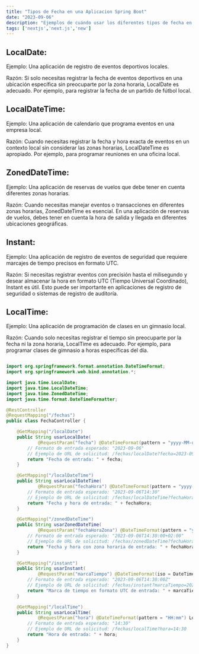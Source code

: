 ```yaml
---
title: "Tipos de Fecha en una Aplicacion Spring Boot"
date: "2023-09-06"
description: "Ejemplos de cuándo usar los diferentes tipos de fecha en una aplicación Spring Boot, dependiendo de los requisitos específicos:"
tags: ['nextjs','next.js','new']
---
```


## LocalDate:

Ejemplo: Una aplicación de registro de eventos deportivos locales.

Razón: Si solo necesitas registrar la fecha de eventos deportivos en una ubicación específica sin preocuparte por la zona horaria, LocalDate es adecuado. Por ejemplo, para registrar la fecha de un partido de fútbol local.

## LocalDateTime:

Ejemplo: Una aplicación de calendario que programa eventos en una empresa local.

Razón: Cuando necesitas registrar la fecha y hora exacta de eventos en un contexto local sin considerar las zonas horarias, LocalDateTime es apropiado. Por ejemplo, para programar reuniones en una oficina local.

## ZonedDateTime:

Ejemplo: Una aplicación de reservas de vuelos que debe tener en cuenta diferentes zonas horarias.

Razón: Cuando necesitas manejar eventos o transacciones en diferentes zonas horarias, ZonedDateTime es esencial. En una aplicación de reservas de vuelos, debes tener en cuenta la hora de salida y llegada en diferentes ubicaciones geográficas.

## Instant:

Ejemplo: Una aplicación de registro de eventos de seguridad que requiere marcajes de tiempo precisos en formato UTC.

Razón: Si necesitas registrar eventos con precisión hasta el milisegundo y desear almacenar la hora en formato UTC (Tiempo Universal Coordinado), Instant es útil. Esto puede ser importante en aplicaciones de registro de seguridad o sistemas de registro de auditoría.

## LocalTime:

Ejemplo: Una aplicación de programación de clases en un gimnasio local.

Razón: Cuando solo necesitas registrar el tiempo sin preocuparte por la fecha ni la zona horaria, LocalTime es adecuado. Por ejemplo, para programar clases de gimnasio a horas específicas del día.

```java

import org.springframework.format.annotation.DateTimeFormat;
import org.springframework.web.bind.annotation.*;

import java.time.LocalDate;
import java.time.LocalDateTime;
import java.time.ZonedDateTime;
import java.time.format.DateTimeFormatter;

@RestController
@RequestMapping("/fechas")
public class FechaController {

    @GetMapping("/localDate")
    public String usarLocalDate(
            @RequestParam("fecha") @DateTimeFormat(pattern = "yyyy-MM-dd") LocalDate fecha) {
        // Formato de entrada esperado: "2023-09-06"
        // Ejemplo de URL de solicitud: /fechas/localDate?fecha=2023-09-06
        return "Fecha de entrada: " + fecha;
    }

    @GetMapping("/localDateTime")
    public String usarLocalDateTime(
            @RequestParam("fechaHora") @DateTimeFormat(pattern = "yyyy-MM-dd'T'HH:mm") LocalDateTime fechaHora) {
        // Formato de entrada esperado: "2023-09-06T14:30"
        // Ejemplo de URL de solicitud: /fechas/localDateTime?fechaHora=2023-09-06T14:30
        return "Fecha y hora de entrada: " + fechaHora;
    }

    @GetMapping("/zonedDateTime")
    public String usarZonedDateTime(
            @RequestParam("fechaHoraZona") @DateTimeFormat(pattern = "yyyy-MM-dd'T'HH:mm:ssXXX") ZonedDateTime fechaHoraZona) {
        // Formato de entrada esperado: "2023-09-06T14:30:00+02:00"
        // Ejemplo de URL de solicitud: /fechas/zonedDateTime?fechaHoraZona=2023-09-06T14:30:00+02:00
        return "Fecha y hora con zona horaria de entrada: " + fechaHoraZona;
    }

    @GetMapping("/instant")
    public String usarInstant(
            @RequestParam("marcaTiempo") @DateTimeFormat(iso = DateTimeFormat.ISO.DATE_TIME) Instant marcaTiempo) {
        // Formato de entrada esperado: "2023-09-06T14:30:00Z"
        // Ejemplo de URL de solicitud: /fechas/instant?marcaTiempo=2023-09-06T14:30:00Z
        return "Marca de tiempo en formato UTC de entrada: " + marcaTiempo;
    }

    @GetMapping("/localTime")
    public String usarLocalTime(
            @RequestParam("hora") @DateTimeFormat(pattern = "HH:mm") LocalTime hora) {
        // Formato de entrada esperado: "14:30"
        // Ejemplo de URL de solicitud: /fechas/localTime?hora=14:30
        return "Hora de entrada: " + hora;
    }
}



```